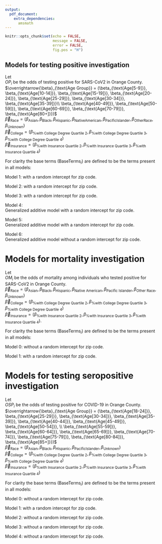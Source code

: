 ```yaml
---
output: 
  pdf_document:
    extra_dependencies:
      amsmath 
---
```


```r
knitr::opts_chunk$set(echo = FALSE, 
                      message = FALSE, 
                      error = FALSE,
                      fig.pos = "H")
```

## Models for testing positive investigation  

Let  
$OP_i$ be the odds of testing positive for SARS-CoV2 in Orange County.  
$\overrightarrow{\beta}_{\text{Age Group}} = (\beta_{\text{Age[5-9]}}, \beta_{\text{Age[10-14]}}, \beta_{\text{Age[15-19]}}, \beta_{\text{Age[20-24]}}, \beta_{\text{Age[25-29]}}, \beta_{\text{Age[30-34]}}, \beta_{\text{Age[35-39]}}\\ \beta_{\text{Age[40-49]}},  \beta_{\text{Age[50-59]}}, \beta_{\text{Age[60-69]}}, \beta_{\text{Age[70-79]}}, \beta_{\text{Age[80+]}})$  
$\overrightarrow{\beta}_{\text{Race}} = (\beta_{\text{Asian}}, \beta_{\text{Black}}, \beta_{\text{Hispanic}}, \beta_{\text{NativeAmerican}}, \beta_{\text{PacificIslander}}, \beta_{\text{OtherRace}}, \beta_{\text{Unknown}})$  
$\overrightarrow{\beta}_{\text{College}} = (\beta_{\text{\% with College Degree Quartile 2}}, \beta_{\text{\% with College Degree Quartile 3}}, \beta_{\text{\% with College Degree Quartile 4}})$  
$\overrightarrow{\beta}_{\text{Insurance}} = (\beta_{\text{\% with Insurance Quartile 2}}, \beta_{\text{\% with Insurance Quartile 3}}, \beta_{\text{\% with Insurance Quartile 4}})$

For clarity the base terms ($\text{BaseTerms}_i$) are defined to be the terms present in all models:
\begin{equation*}
\label{eq:BaseTermsOP}
	\begin{split}
		\text{BaseTerms}_i =& \beta_0 + \overrightarrow{\beta}_{\text{Age Group}}\overrightarrow{\text{Age Group}}_i + \beta_{\text{Sex}}\text{Sex}_i + \overrightarrow{\beta}_{\text{Race}}\overrightarrow{\text{Race}}_i\\
		&+ \overrightarrow{\beta}_{\text{College}}\overrightarrow{\text{\% with College Degree Quartile}}_i\\
		&+ \overrightarrow{\beta}_{\text{Insurance}}\overrightarrow{\text{\% with Medical Insurance Quartile}}_i \\
		&+ \beta_{\text{Population Density}}\text{Population Density}_i + \beta_{\text{Median Income}}\text{Median Income}_i
	\end{split}
\end{equation*}

Model 1:
\begin{equation}
\label{eq:Model1OM}
	\begin{split}
		\log(OP_i) &= \text{BaseTerms}_i\\ 
		&+ \beta_{\text{Time}}\text{Time}_i,
	\end{split}
\end{equation}
with a random intercept for zip code.

Model 2:
\begin{equation}
\label{eq:Model2OM}
	\begin{split}
		\log(O_i) &= \text{BaseTerms}_i\\ 
		&+ \beta_{\text{Time}}\text{Time}_i + \beta_{\text{Time2}}\text{Time}^2_i,
	\end{split}
\end{equation}
with a random intercept for zip code.

Model 3:
\begin{equation}
\label{eq:Model3OM}
	\begin{split}
		\log(OP_i) &= \text{BaseTerms}_i\\ 
		&+ \beta_{\text{Time}}\text{Time}_i + \beta_{\text{Time2}}\text{Time}^2_i, \\
		&+ \beta_{\text{Interaction1}}\text{Median Income}_i\times\text{Time}_i + \beta_{\text{Interaction2}}\text{Median Income}_i\times\text{Time}^2_i,
	\end{split}
\end{equation}
with a random intercept for zip code.

Model 4:  
Generalized additive model
\begin{equation}
\label{eq:Model4OM}
	\begin{split}
		\log(OP_i) &= \text{BaseTerms}_i\\ 
		&+ \beta_{\text{Time}}f(\text{Time}_i),
	\end{split}
\end{equation}
with a random intercept for zip code.

Model 5:  
Generalized additive model
\begin{equation}
	\label{eq:Model5OM}
		\begin{split}
		\log(OP_i) &= \text{BaseTerms}_i\\ 
		&+ \beta_{\text{Time}}f(\text{Time}_i) + \beta_{\text{Interaction}}\text{Median Income}_i\times f(\text{Time}_i),
	\end{split}
\end{equation}
with a random intercept for zip code.

Model 6:  
Generalized additive model
\begin{equation}
	\label{eq:Model6OM}
		\begin{split}
		\log(OP_i) &= \text{BaseTerms}_i\\ 
		&+ \beta_{\text{Time}}f(\text{Time}_i) + \beta_{\text{Interaction}}\text{Median Income}_i\times f(\text{Time}_i),
	\end{split}
\end{equation}
without a random intercept for zip code.


\newpage
# Models for mortality investigation  
Let  
$OM_{i}$ be the odds of mortality among individuals who tested positive for SARS-CoV2 in Orange County.  
$\overrightarrow{\beta}_{\text{Race}} = (\beta_{\text{Asian}}, \beta_{\text{Black}}, \beta_{\text{Hispanic}}, \beta_{\text{Native American}}, \beta_{\text{Pacific Islander}}, \beta_{\text{Other Race}}, \beta_{\text{Unknown}})$  
$\overrightarrow{\beta}_{\text{College}} = (\beta_{\text{\% with College Degree Quartile 2}}, \beta_{\text{\% with College Degree Quartile 3}}, \beta_{\text{\% with College Degree Quartile 4}})$  
$\overrightarrow{\beta}_{\text{Insurance}} = (\beta_{\text{\% with Insurance Quartile 2}}, \beta_{\text{\% with Insurance Quartile 3}}, \beta_{\text{\% with Insurance Quartile 4}})$.

For clarity the base terms ($\text{BaseTerms}_i$) are defined to be the terms present in all models:  
\begin{equation*}
  \label{eq:BaseTermsOM}
  \begin{split}
    \text{BaseTerms}_i &= \beta_0 + \beta_{\text{Age}}\text{Age}_i + \beta_{\text{Sex}}\text{Sex}_i + \overrightarrow{\beta}_{\text{Race}}\overrightarrow{\text{Race}}_i\\
		&+ \overrightarrow{\beta}_{\text{College}}\overrightarrow{\text{\% with College Degree Quartile}}_i\\
		&+ \overrightarrow{\beta}_{\text{Insurance}}\overrightarrow{\text{\% with Medical Insurance Quartile}}_i \\
		&+ \beta_{\text{Population Density}}\text{Population Density}_i + \beta_{\text{Median Income}}\text{Median Income}_i\\ 
		&+ \beta_{\text{Time}}\text{Time}_i\\
		&+ \beta_{\text{\% Hospital Beds Available}}\text{\% Hospital Beds Available}_i,
  \end{split}
\end{equation*}

Model 0:
\begin{equation}
  \label{eq:Model0OM}
  \begin{split}
    \log(OM_i) &= \text{BaseTerms}_i
  \end{split}
\end{equation}
without a random intercept for zip code.

Model 1:
\begin{equation}
  \label{eq:Model1OM}
  \begin{split}
    \log(OM_i) &= \text{BaseTerms}_i,
  \end{split}
\end{equation}
with a random intercept for zip code.


\newpage
# Models for testing seropositive investigation  
Let  
$OSP_i$ be the odds of testing positive for COVID-19 in Orange County.  
$\overrightarrow{\beta}_{\text{Age Group}} = (\beta_{\text{Age[18-24]}}, \beta_{\text{Age[25-29]}}, \beta_{\text{Age[30-34]}}, \beta_{\text{Age[35-39]}}, \beta_{\text{Age[40-44]}}, \beta_{\text{Age[45-49]}}, \beta_{\text{Age[50-54]}}, \\ \beta_{\text{Age[55-59]}}, \beta_{\text{Age[60-64]}}, \beta_{\text{Age[65-69]}}, \beta_{\text{Age[70-74]}}, \beta_{\text{Age[75-79]}}, \beta_{\text{Age[80-84]}}, \beta_{\text{Age[85+]}})$  
$\overrightarrow{\beta}_{\text{Race}} = (\beta_{\text{Asian}}, \beta_{\text{Black}}, \beta_{\text{Hispanic}}, \beta_{\text{PacificIslander}}, \beta_{\text{Unknown}})$  
$\overrightarrow{\beta}_{\text{College}} = (\beta_{\text{\% with College Degree Quartile 2}}, \beta_{\text{\% with College Degree Quartile 3}}, \beta_{\text{\% with College Degree Quartile 4}})$  
$\overrightarrow{\beta}_{\text{Insurance}} = (\beta_{\text{\% with Insurance Quartile 2}}, \beta_{\text{\% with Insurance Quartile 3}}, \beta_{\text{\% with Insurance Quartile 4}})$


For clarity the base terms ($\text{BaseTerms}_i$) are defined to be the terms present in all models:  
\begin{equation*}
  \label{eq:BaseTermsOSP}
  \begin{split}
    \text{BaseTerms}_i &= \beta_0 + \overrightarrow{\beta}_{\text{Age Group}}\overrightarrow{\text{Age Group}}_i + \beta_{\text{Sex}}\text{Sex}_i + \overrightarrow{\beta}_{\text{Race}}\overrightarrow{\text{Race}}_i\\
		&+ \overrightarrow{\beta}_{\text{College}}\overrightarrow{\text{\% with College Degree Quartile}}_i\\
		&+ \overrightarrow{\beta}_{\text{Insurance}}\overrightarrow{\text{\% with Medical Insurance Quartile}}_i \\
		&+ \beta_{\text{Population Density}}\text{Population Density}_i + \beta_{\text{Median Income}}\text{Median Income}_i,
	\end{split}
\end{equation*}

Model 0:
\begin{equation}
\label{eq:Model0OSP}
	\begin{split}
		\log(O_i) &= \text{BaseTerms}_i,
	\end{split}
\end{equation}
without a random intercept for zip code.

Model 1:
\begin{equation}
\label{eq:Model1OSP}
	\begin{split}
		\log(O_i) &= \text{BaseTerms}_i,
	\end{split}
\end{equation}
with a random intercept for zip code.

Model 2:
\begin{equation}
\label{eq:Model2OSP}
	\begin{split}
		\log(O_i) &= \text{BaseTerms}_i\\
		&+ \beta_{\text{Passive detection}}\text{\% of Zip Code SARS-CoV2+}_i,
	\end{split}
\end{equation}
without a random intercept for zip code.

Model 3:
\begin{equation}
\label{eq:Model3OSP}
	\begin{split}
		\log(O_i) &= \beta_0 + \beta_{\text{Passive detection}}\text{\% of Zip Code SARS-CoV2+}_i,
	\end{split}
\end{equation}
without a random intercept for zip code.

Model 4:
\begin{equation}
\label{eq:Model3OSP}
	\begin{split}
		\log(O_i) &= \beta_0 + \beta_0 + \overrightarrow{\beta}_{\text{Age Group}}\overrightarrow{\text{Age Group}}_i + \beta_{\text{Sex}}\text{Sex}_i + \overrightarrow{\beta}_{\text{Race}}\overrightarrow{\text{Race}}_i\\ 
		&+ \beta_{\text{Passive detection}}\text{\% of Zip Code SARS-CoV2+}_i,
	\end{split}
\end{equation}
without a random intercept for zip code.